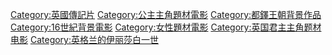 [[Category:英國傳記片|Category:英國傳記片]]
[[Category:公主主角題材電影|Category:公主主角題材電影]]
[[Category:都鐸王朝背景作品|Category:都鐸王朝背景作品]]
[[Category:16世紀背景電影|Category:16世紀背景電影]]
[[Category:女性題材電影|Category:女性題材電影]]
[[Category:英国君主主角题材电影|Category:英国君主主角题材电影]]
[[Category:英格兰的伊丽莎白一世|Category:英格兰的伊丽莎白一世]]